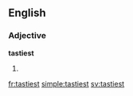 ==English==

===Adjective===
'''tastiest'''

# {{en-superlative of|tasty}}

[[fr:tastiest]]
[[simple:tastiest]]
[[sv:tastiest]]
